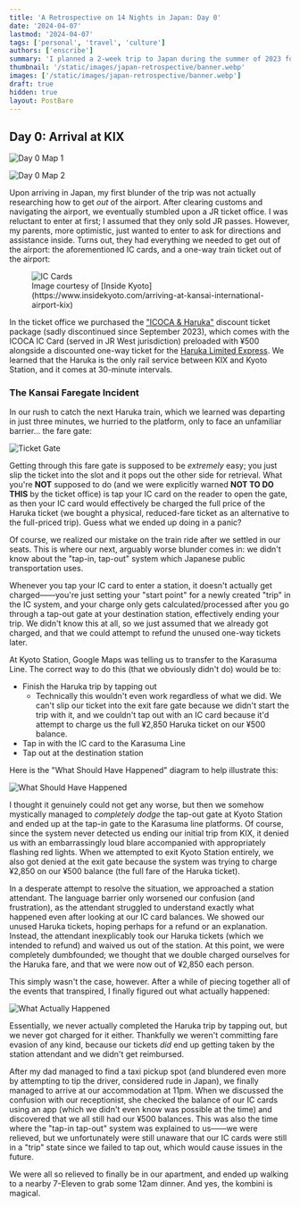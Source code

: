 ```yaml
---
title: 'A Retrospective on 14 Nights in Japan: Day 0'
date: '2024-04-07'
lastmod: '2024-04-07'
tags: ['personal', 'travel', 'culture']
authors: ['enscribe']
summary: 'I planned a 2-week trip to Japan during the summer of 2023 for my family. Here are some of the highlights, blunders, experiences gathered throughout the process.'
thumbnail: '/static/images/japan-retrospective/banner.webp'
images: ['/static/images/japan-retrospective/banner.webp']
draft: true
hidden: true
layout: PostBare
---
```


<div className="tocr not-prose">
    <TOCInline
        toc={[
            { value: 'Intro', url: '/blog/japan-retrospective#intro', depth: 1 },
            {
                value: 'Fundamentals',
                url: '/blog/japan-retrospective#fundamentals',
                depth: 1,
            },
            {
                value: 'The Itinerary',
                url: '/blog/japan-retrospective#the-itinerary',
                depth: 1,
            },
            {
                value: 'Daily Log',
                url: '/blog/japan-retrospective#daily-log',
                depth: 1,
            },
            {
                value: 'Day 0: Arrival at KIX',
                url: '/blog/japan-retrospective/day-0',
                depth: 2,
                active: true,
            },
            {
                value: 'Day 1: Osaka Day Trip',
                url: '/blog/japan-retrospective/day-1',
                depth: 2,
            },
            {
                value: 'Day 2: Nara Day Trip',
                url: '/blog/japan-retrospective/day-2',
                depth: 2,
            },
            {
                value: 'Day 3: East Kyoto',
                url: '/blog/japan-retrospective/day-3',
                depth: 2,
            },
            {
                value: 'Day 4: West/Central Kyoto',
                url: '/blog/japan-retrospective/day-4',
                depth: 2,
            },
            {
                value: 'Day 5: Fushimi-Inari',
                url: '/blog/japan-retrospective/day-5',
                depth: 2,
            },
        ]}
        title="Daily Log"
        rightAlign
    />
</div>

## Day 0: Arrival at KIX

![Day 0 Map 1](/static/images/japan-retrospective/day-0-map-1.webp)

![Day 0 Map 2](/static/images/japan-retrospective/day-0-map-2.webp)

Upon arriving in Japan, my first blunder of the trip was not actually researching how to get _out_ of the airport. After clearing customs and navigating the airport, we eventually stumbled upon a JR ticket office. I was reluctant to enter at first; I assumed that they only sold JR passes. However, my parents, more optimistic, just wanted to enter to ask for directions and assistance inside. Turns out, they had everything we needed to get out of the airport: the aforementioned IC cards, and a one-way train ticket out of the airport:

<figure>
    <img
        className="w-full lg:w-2/3"
        src="https://photos.smugmug.com/Kyoto/-1/i-4kv5xWS/0/3a264903/XL/21%20JR%20ticket%20office-XL.jpg"
        alt="IC Cards"
    />
    <figcaption className="text-center text-muted-foreground">
        Image courtesy of [Inside
        Kyoto](https://www.insidekyoto.com/arriving-at-kansai-international-airport-kix)
    </figcaption>
</figure>

In the ticket office we purchased the ["ICOCA & Haruka"](https://web.archive.org/web/20230713044404/https://www.westjr.co.jp/global/en/ticket/icoca-haruka/) discount ticket package (sadly discontinued since September 2023), which comes with the ICOCA IC Card (served in JR West jurisdiction) preloaded with ¥500 alongside a discounted one-way ticket for the [Haruka Limited Express](https://www.westjr.co.jp/global/en/travel/shopping/access/train.html). We learned that the Haruka is the only rail service between KIX and Kyoto Station, and it comes at 30-minute intervals.

### The Kansai Faregate Incident

In our rush to catch the next Haruka train, which we learned was departing in just three minutes, we hurried to the platform, only to face an unfamiliar barrier... the fare gate:

![Ticket Gate](/static/images/japan-retrospective/ticket-gate.webp)

Getting through this fare gate is supposed to be _extremely_ easy; you just slip the ticket into the slot and it pops out the other side for retrieval. What you're **NOT** supposed to do (and we were explicitly warned **NOT TO DO THIS** by the ticket office) is tap your IC card on the reader to open the gate, as then your IC card would effectively be charged the full price of the Haruka ticket (we bought a physical, reduced-fare ticket as an alternative to the full-priced trip). Guess what we ended up doing in a panic?

Of course, we realized our mistake on the train ride after we settled in our seats. This is where our next, arguably worse blunder comes in: we didn't know about the "tap-in, tap-out" system which Japanese public transportation uses.

Whenever you tap your IC card to enter a station, it doesn't actually get charged——you're just setting your "start point" for a newly created "trip" in the IC system, and your charge only gets calculated/processed after you go through a tap-out gate at your destination station, effectively ending your trip. We didn't know this at all, so we just assumed that we already got charged, and that we could attempt to refund the unused one-way tickets later.

At Kyoto Station, Google Maps was telling us to transfer to the Karasuma Line. The correct way to do this (that we obviously didn't do) would be to:

-   Finish the Haruka trip by tapping out
    -   Technically this wouldn't even work regardless of what we did. We can't slip our ticket into the exit fare gate because we didn't start the trip with it, and we couldn't tap out with an IC card because it'd attempt to charge us the full ¥2,850 Haruka ticket on our ¥500 balance.
-   Tap in with the IC card to the Karasuma Line
-   Tap out at the destination station

Here is the "What Should Have Happened" diagram to help illustrate this:

![What Should Have Happened](/static/images/japan-retrospective/what-should-have-happened.webp)

I thought it genuinely could not get any worse, but then we somehow mystically managed to _completely dodge_ the tap-out gate at Kyoto Station and ended up at the tap-in gate to the Karasuma line platforms. Of course, since the system never detected us ending our initial trip from KIX, it denied us with an embarrassingly loud blare accompanied with appropriately flashing red lights. When we attempted to exit Kyoto Station entirely, we also got denied at the exit gate because the system was trying to charge ¥2,850 on our ¥500 balance (the full fare of the Haruka ticket).

In a desperate attempt to resolve the situation, we approached a station attendant. The language barrier only worsened our confusion (and frustration), as the attendant struggled to understand exactly what happened even after looking at our IC card balances. We showed our unused Haruka tickets, hoping perhaps for a refund or an explanation. Instead, the attendant inexplicably took our Haruka tickets (which we intended to refund) and waived us out of the station. At this point, we were completely dumbfounded; we thought that we double charged ourselves for the Haruka fare, and that we were now out of ¥2,850 each person.

This simply wasn't the case, however. After a while of piecing together all of the events that transpired, I finally figured out what actually happened:

![What Actually Happened](/static/images/japan-retrospective/what-actually-happened.webp)

Essentially, we never actually completed the Haruka trip by tapping out, but we never got charged for it either. Thankfully we weren't committing fare evasion of any kind, because our tickets _did_ end up getting taken by the station attendant and we didn't get reimbursed.

After my dad managed to find a taxi pickup spot (and blundered even more by attempting to tip the driver, considered rude in Japan), we finally managed to arrive at our accommodation at 11pm. When we discussed the confusion with our receptionist, she checked the balance of our IC cards using an app (which we didn't even know was possible at the time) and discovered that we all still had our ¥500 balances. This was also the time where the "tap-in tap-out" system was explained to us——we were relieved, but we unfortunately were still unaware that our IC cards were still in a "trip" state since we failed to tap out, which would cause issues in the future.

We were all so relieved to finally be in our apartment, and ended up walking to a nearby 7-Eleven to grab some 12am dinner. And yes, the kombini is magical.
